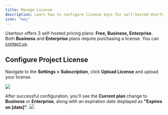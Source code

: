 ```yaml
---
title: Manage License
description: Learn how to configure license keys for self-hosted UserTour instances
icon: "key"
---
```

Usertour offers 3 self-hosted pricing plans: **Free, Business, Enterprise**. Both **Business** and **Enterprise** plans require purchasing a license. You can [contact us](https://tally.so/r/n904o1).


## Configure Project License

Navigate to the **Settings > Subscription**, click **Upload License** and upload your license.

![](/images/license-05.png)

After successful configuration, you'll see the **Current plan** change to **Business** or **Enterprise**, along with an expiration date displayed as **"Expires on [date]"**.
![](/images/license-06.png)

